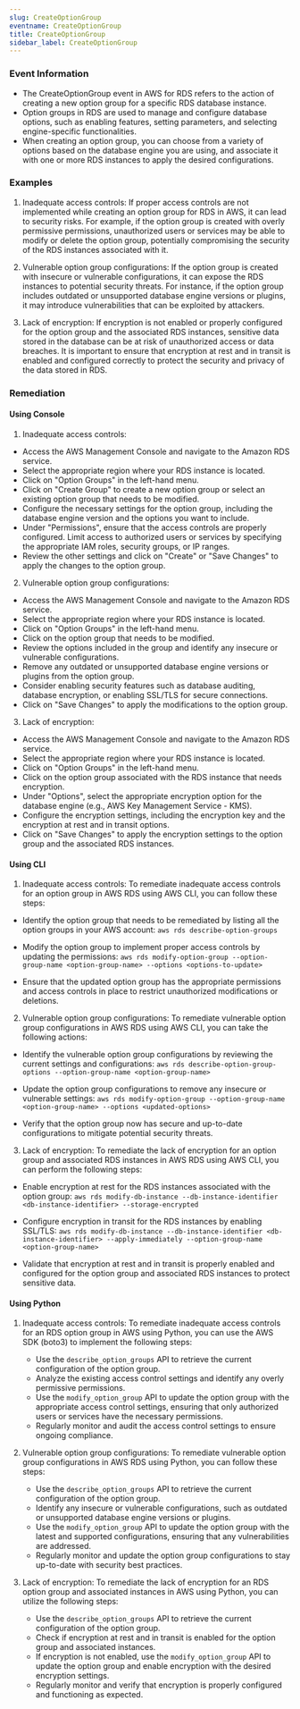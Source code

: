 ```yaml
--- 
slug: CreateOptionGroup
eventname: CreateOptionGroup
title: CreateOptionGroup
sidebar_label: CreateOptionGroup
---
```

                       
### Event Information

- The CreateOptionGroup event in AWS for RDS refers to the action of creating a new option group for a specific RDS database instance.
- Option groups in RDS are used to manage and configure database options, such as enabling features, setting parameters, and selecting engine-specific functionalities.
- When creating an option group, you can choose from a variety of options based on the database engine you are using, and associate it with one or more RDS instances to apply the desired configurations.


### Examples

1. Inadequate access controls: If proper access controls are not implemented while creating an option group for RDS in AWS, it can lead to security risks. For example, if the option group is created with overly permissive permissions, unauthorized users or services may be able to modify or delete the option group, potentially compromising the security of the RDS instances associated with it.

2. Vulnerable option group configurations: If the option group is created with insecure or vulnerable configurations, it can expose the RDS instances to potential security threats. For instance, if the option group includes outdated or unsupported database engine versions or plugins, it may introduce vulnerabilities that can be exploited by attackers.

3. Lack of encryption: If encryption is not enabled or properly configured for the option group and the associated RDS instances, sensitive data stored in the database can be at risk of unauthorized access or data breaches. It is important to ensure that encryption at rest and in transit is enabled and configured correctly to protect the security and privacy of the data stored in RDS.

### Remediation

#### Using Console

1. Inadequate access controls:
- Access the AWS Management Console and navigate to the Amazon RDS service.
- Select the appropriate region where your RDS instance is located.
- Click on "Option Groups" in the left-hand menu.
- Click on "Create Group" to create a new option group or select an existing option group that needs to be modified.
- Configure the necessary settings for the option group, including the database engine version and the options you want to include.
- Under "Permissions", ensure that the access controls are properly configured. Limit access to authorized users or services by specifying the appropriate IAM roles, security groups, or IP ranges.
- Review the other settings and click on "Create" or "Save Changes" to apply the changes to the option group.

2. Vulnerable option group configurations:
- Access the AWS Management Console and navigate to the Amazon RDS service.
- Select the appropriate region where your RDS instance is located.
- Click on "Option Groups" in the left-hand menu.
- Click on the option group that needs to be modified.
- Review the options included in the group and identify any insecure or vulnerable configurations.
- Remove any outdated or unsupported database engine versions or plugins from the option group.
- Consider enabling security features such as database auditing, database encryption, or enabling SSL/TLS for secure connections.
- Click on "Save Changes" to apply the modifications to the option group.

3. Lack of encryption:
- Access the AWS Management Console and navigate to the Amazon RDS service.
- Select the appropriate region where your RDS instance is located.
- Click on "Option Groups" in the left-hand menu.
- Click on the option group associated with the RDS instance that needs encryption.
- Under "Options", select the appropriate encryption option for the database engine (e.g., AWS Key Management Service - KMS).
- Configure the encryption settings, including the encryption key and the encryption at rest and in transit options.
- Click on "Save Changes" to apply the encryption settings to the option group and the associated RDS instances.

#### Using CLI

1. Inadequate access controls: To remediate inadequate access controls for an option group in AWS RDS using AWS CLI, you can follow these steps:

- Identify the option group that needs to be remediated by listing all the option groups in your AWS account:
  `aws rds describe-option-groups`

- Modify the option group to implement proper access controls by updating the permissions:
  `aws rds modify-option-group --option-group-name <option-group-name> --options <options-to-update>`

- Ensure that the updated option group has the appropriate permissions and access controls in place to restrict unauthorized modifications or deletions.

2. Vulnerable option group configurations: To remediate vulnerable option group configurations in AWS RDS using AWS CLI, you can take the following actions:

- Identify the vulnerable option group configurations by reviewing the current settings and configurations:
  `aws rds describe-option-group-options --option-group-name <option-group-name>`

- Update the option group configurations to remove any insecure or vulnerable settings:
  `aws rds modify-option-group --option-group-name <option-group-name> --options <updated-options>`

- Verify that the option group now has secure and up-to-date configurations to mitigate potential security threats.

3. Lack of encryption: To remediate the lack of encryption for an option group and associated RDS instances in AWS RDS using AWS CLI, you can perform the following steps:

- Enable encryption at rest for the RDS instances associated with the option group:
  `aws rds modify-db-instance --db-instance-identifier <db-instance-identifier> --storage-encrypted`

- Configure encryption in transit for the RDS instances by enabling SSL/TLS:
  `aws rds modify-db-instance --db-instance-identifier <db-instance-identifier> --apply-immediately --option-group-name <option-group-name>`

- Validate that encryption at rest and in transit is properly enabled and configured for the option group and associated RDS instances to protect sensitive data.

#### Using Python

1. Inadequate access controls: To remediate inadequate access controls for an RDS option group in AWS using Python, you can use the AWS SDK (boto3) to implement the following steps:

   - Use the `describe_option_groups` API to retrieve the current configuration of the option group.
   - Analyze the existing access control settings and identify any overly permissive permissions.
   - Use the `modify_option_group` API to update the option group with the appropriate access control settings, ensuring that only authorized users or services have the necessary permissions.
   - Regularly monitor and audit the access control settings to ensure ongoing compliance.

2. Vulnerable option group configurations: To remediate vulnerable option group configurations in AWS RDS using Python, you can follow these steps:

   - Use the `describe_option_groups` API to retrieve the current configuration of the option group.
   - Identify any insecure or vulnerable configurations, such as outdated or unsupported database engine versions or plugins.
   - Use the `modify_option_group` API to update the option group with the latest and supported configurations, ensuring that any vulnerabilities are addressed.
   - Regularly monitor and update the option group configurations to stay up-to-date with security best practices.

3. Lack of encryption: To remediate the lack of encryption for an RDS option group and associated instances in AWS using Python, you can utilize the following steps:

   - Use the `describe_option_groups` API to retrieve the current configuration of the option group.
   - Check if encryption at rest and in transit is enabled for the option group and associated instances.
   - If encryption is not enabled, use the `modify_option_group` API to update the option group and enable encryption with the desired encryption settings.
   - Regularly monitor and verify that encryption is properly configured and functioning as expected.


 
